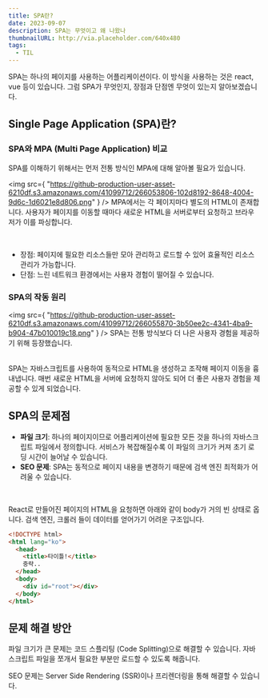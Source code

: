 ```yaml
---
title: SPA란?
date: 2023-09-07
description: SPA는 무엇이고 왜 나왔나
thumbnailURL: http://via.placeholder.com/640x480
tags:
  - TIL
---
```


SPA는 하나의 페이지를 사용하는 어플리케이션이다. 이 방식을 사용하는 것은 react, vue 등이 있습니다. 그럼 SPA가 무엇인지, 장점과 단점엔 무엇이 있는지 알아보겠습니다.

## Single Page Application (SPA)란?

### SPA와 MPA (Multi Page Application) 비교

SPA를 이해하기 위해서는 먼저 전통 방식인 MPA에 대해 알아볼 필요가 있습니다.

<img
  src={
    "https://github-production-user-asset-6210df.s3.amazonaws.com/41099712/266053806-102d8192-8648-4004-9d6c-1d6021e8d806.png"
  }
/>
MPA에서는 각 페이지마다 별도의 HTML이 존재합니다. 사용자가 페이지를 이동할 때마다
새로운 HTML을 서버로부터 요청하고 브라우저가 이를 파싱합니다.

<br />

- 장점: 페이지에 필요한 리소스들만 모아 관리하고 로드할 수 있어 효율적인 리소스 관리가 가능합니다.
- 단점: 느린 네트워크 환경에서는 사용자 경험이 떨어질 수 있습니다.

### SPA의 작동 원리

<img
  src={
    "https://github-production-user-asset-6210df.s3.amazonaws.com/41099712/266055870-3b50ee2c-4341-4ba9-b904-47b010019c18.png"
  }
/>
SPA는 전통 방식보다 더 나은 사용자 경험을 제공하기 위해 등장했습니다.

<br />
SPA는 자바스크립트를 사용하여 동적으로 HTML을 생성하고 조작해 페이지 이동을 흉내냅니다.
매번 새로운 HTML을 서버에 요청하지 않아도 되어 더 좋은 사용자 경험을 제공할 수 있게
되었습니다.

## SPA의 문제점

- **파일 크기**: 하나의 페이지이므로 어플리케이션에 필요한 모든 것을 하나의 자바스크립트 파일에서 정의합니다. 서비스가 복잡해질수록 이 파일의 크기가 커져 초기 로딩 시간이 늘어날 수 있습니다.
- **SEO 문제**: SPA는 동적으로 페이지 내용을 변경하기 때문에 검색 엔진 최적화가 어려울 수 있습니다.

<br />

React로 만들어진 페이지의 HTML을 요청하면 아래와 같이 body가 거의 빈 상태로 옵니다. 검색 엔진, 크롤러 들이 데이터를 얻어가기 어려운 구조입니다.

```html
<!DOCTYPE html>
<html lang="ko">
  <head>
    <title>타이틀!</title>
    중략..
  </head>
  <body>
    <div id="root"></div>
  </body>
</html>
```

## 문제 해결 방안

파일 크기가 큰 문제는 코드 스플리팅 (Code Splitting)으로 해결할 수 있습니다. 자바스크립트 파일을 쪼개서 필요한 부분만 로드할 수 있도록 해줍니다.

SEO 문제는 Server Side Rendering (SSR)이나 프리렌더링을 통해 해결할 수 있습니다.

